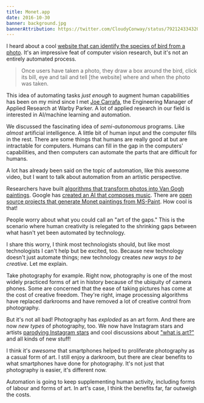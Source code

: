```yaml
---
title: Monet.app
date: 2016-10-30
banner: background.jpg
bannerAttribution: https://twitter.com/CloudyConway/status/792124334320082944
---
```


I heard about a cool [website that can identify the species of bird from a photo](http://www.iflscience.com/plants-and-animals/website-helps-you-identify-birds-looking-your-photo/). It's an impressive feat of computer vision research, but it's not an entirely automated process.

<Wide>

> Once users have taken a photo, they draw a box around the bird, click its bill, eye and tail and tell [the website] where and when the photo was taken.

</Wide>

This idea of automating tasks _just enough_ to augment human capabilities has been on my mind since I met [Joe Carrafa](https://twitter.com/joetastic), the Engineering Manager of Applied Research at Warby Parker. A lot of applied research in our field is interested in AI/machine learning and automation.

We discussed the fascinating idea of _semi-autonomous_ programs. Like _almost_ artificial intelligence. A little bit of human input and the computer fills in the rest. There are some things that humans are really good at but are intractable for computers. Humans can fill in the gap in the computers' capabilities, and then computers can automate the parts that are difficult for humans.

A lot has already been said on the topic of automation, like this awesome video, but I want to talk about automation from an artistic perspective.

<YouTube videoID="7Pq-S557XQU" />

Researchers have built [algorithms that transform photos into Van Gogh paintings](http://thenextweb.com/creativity/2015/08/31/machine-or-picasso-this-algorithm-can-transform-photos-into-fine-art/). Google has [created an AI that composes music](http://www.theverge.com/2016/6/1/11829678/google-magenta-melody-art-generative-artificial-intelligence). There are [open source projects that generate Monet paintings from MS-Paint](https://github.com/alexjc/neural-doodle). How cool is that!

People worry about what you could call an "art of the gaps." This is the scenario where human creativity is relegated to the shrinking gaps between what hasn't yet been automated by technology.

I share this worry, I think most technologists should, but like most technologists I can't help but be excited, too. Because new technology doesn't just automate things; new technology creates _new ways to be creative_. Let me explain.

Take photography for example. Right now, photography is one of the most widely practiced forms of art in history because of the ubiquity of camera phones. Some are concerned that the ease of taking pictures has come at the cost of creative freedom. They're right, image processing algorithms have replaced darkrooms and have removed a lot of creative control from photography.

But it's not all bad! Photography has _exploded_ as an art form. And there are now _new types_ of photography, too. We now have Instagram stars and artists [parodying Instagram stars](http://petapixel.com/2016/01/23/this-artist-got-90k-instagram-followers-with-photos-of-a-fake-lavish-lifestyle/) and cool discussions about ["what is art?"](http://petapixel.com/2015/05/26/richard-prince-is-a-jerk/) and all kinds of new stuff!

I think it's _awesome_ that smartphones helped to proliferate photography as a casual form of art. I still enjoy a darkroom, but there are clear benefits to what smartphones have done for photography. It's not just that photography is easier, it's different now.

Automation is going to keep supplementing human activity, including forms of labour and forms of art. In art's case, I think the benefits far, far outweigh the costs.
